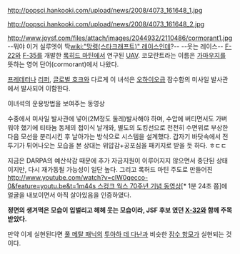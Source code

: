 http://popsci.hankooki.com/upload/news/2008/4073_161648_1.jpg

http://popsci.hankooki.com/upload/news/2008/4073_161648_2.jpg

http://www.joysf.com/files/attach/images/2044932/2110486/cormorant1.jpg
--뭐야 이거 실루엣이 딱[[wiki:"망령(스타크래프트)" 레이스]]인데?-- --웃는 레이스--
[[F-22]]와 [[F-35]]를 개발한 [[록히드 마틴]]에서 연구된 [[UAV]]. 코모란트라는 이름은 [[가마우지]]를 뜻하는 영어 단어(cormorant)에서 나왔다.

[[프레데터]]나 [[리퍼]], [[글로벌 호크]]와 다르게 이 녀석은 [[오하이오급]] 잠수함의 미사일 발사관에서 발사되어 이함한다.

이녀석의 운용방법을 보여주는 동영상
{{{#!html
<object width="425" height="355"><param name="movie" value="http://www.youtube.com/v/uNx28Xff5Yg&hl=ko"></param><param name="wmode" value="transparent"></param><embed src="http://www.youtube.com/v/uNx28Xff5Yg&hl=ko" type="application/x-shockwave-flash" wmode="transparent" width="425" height="355"></embed></object>
}}}

수중에서 미사일 발사관에 넣어(2M정도 둘레)발사해야 하며, 수압에 버티면서도 가벼워야 했기에 티타늄 동체의 접이식 날개와, 별도의 도킹선으로 천천히 수면위로 부상한 다음 모선을 분리시킨 후 날아가는 방식으로 시스템을 설계했다. 갑자기 바닷속에서 전투기가 튀어나오는 모습을 본 상대는 위압감+공포심을 패키지로 받을 듯 하다. ㅎㄷㄷ

지금은 DARPA의 예산삭감 때문에 추가 자금지원이 이루어지지 않으면서 중단된 상태이지만, 다시 재가동될 가능성이 일단 높다.
그리고 록허드 마틴 주도로 만들어진 [[http://www.youtube.com/watch?v=clW0qecco-0&feature=youtu.be&t=1m44s 스컹크 웍스 70주년 기념 동영상]][* 1분 24초 쯤]에 얼굴을 내보이면서 아직 살아있음을 인증하였다.

'''정면의 생겨먹은 모습이 입벌리고 헤헤 웃는 모습이라, JSF 후보 였던 [[X-32]]와 함께 주목받았다.'''

만약 이게 실현된다면 [[풀 메탈 패닉]]의 [[투아하 데 다난]]과 비슷한 [[잠수 항모]]가 실현되는 것이다.
